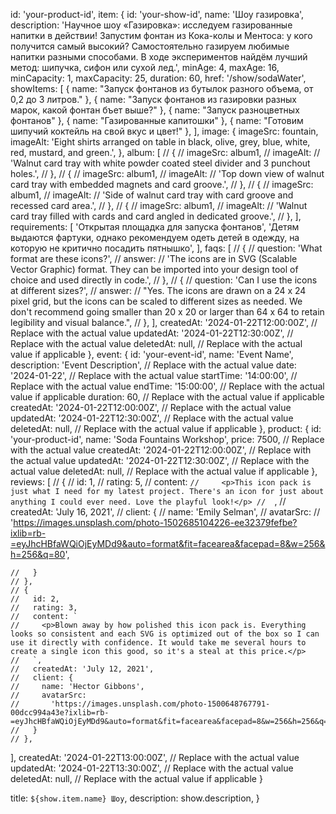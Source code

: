   id: 'your-product-id',
  item: {
    id: 'your-show-id',
    name: 'Шоу газировка',
    description:
      'Научное шоу «Газировка»: исследуем газированные напитки в действии! Запустим фонтан из Кока-колы и Ментоса: у кого получится самый высокий? Самостоятельно газируем любимые напитки разными способами. В ходе экспериментов найдём лучший метод: шипучка, сифон или сухой лед.',
    minAge: 4,
    maxAge: 16,
    minCapacity: 1, 
    maxCapacity: 25, 
    duration: 60, 
    href: '/show/sodaWater',
    showItems: [
      { name: "Запуск фонтанов из бутылок разного объема, от 0,2 до 3 литров." },
      { name: "Запуск фонтанов из газировки разных марок, какой фонтан бъет выше?" },
      { name: "Запуск разноцветных фонтанов" },
      { name: "Газированные капитошки" },
      { name: "Готовим шипучий коктейль на свой вкус и цвет!" },
    ],
    image: {
      imageSrc: fountain,
      imageAlt:
        'Eight shirts arranged on table in black, olive, grey, blue, white, red, mustard, and green.',
    },
    album: [
      // {
      //   imageSrc: album1,
      //   imageAlt:
      //     'Walnut card tray with white powder coated steel divider and 3 punchout holes.',
      // },
      // {
      //   imageSrc: album1,
      //   imageAlt:
      //     'Top down view of walnut card tray with embedded magnets and card groove.',
      // },
      // {
      //   imageSrc: album1,
      //   imageAlt:
      //     'Side of walnut card tray with card groove and recessed card area.',
      // },
      // {
      //   imageSrc: album1,
      //   imageAlt:
      //     'Walnut card tray filled with cards and card angled in dedicated groove.',
      // },
    ],
    requirements: [
       'Открытая площадка для запуска фонтанов',
       'Детям выдаются фартуки, однако рекомендуем одеть детей в одежду, на которую не критично посадить пятнышко',
    ],
    faqs: [
      // {
      //   question: 'What format are these icons?',
      //   answer:
      //     'The icons are in SVG (Scalable Vector Graphic) format. They can be imported into your design tool of choice and used directly in code.',
      // },
      // {
      //   question: 'Can I use the icons at different sizes?',
      //   answer:
      //     "Yes. The icons are drawn on a 24 x 24 pixel grid, but the icons can be scaled to different sizes as needed. We don't recommend going smaller than 20 x 20 or larger than 64 x 64 to retain legibility and visual balance.",
      // },
  ],
    createdAt: '2024-01-22T12:00:00Z', // Replace with the actual value
    updatedAt: '2024-01-22T12:30:00Z', // Replace with the actual value
    deletedAt: null, // Replace with the actual value if applicable
  },
  event: {
    id: 'your-event-id',
    name: 'Event Name',
    description: 'Event Description', // Replace with the actual value
    date: '2024-01-22', // Replace with the actual value
    startTime: '14:00:00', // Replace with the actual value
    endTime: '15:00:00', // Replace with the actual value if applicable
    duration: 60, // Replace with the actual value if applicable
    createdAt: '2024-01-22T12:00:00Z', // Replace with the actual value
    updatedAt: '2024-01-22T12:30:00Z', // Replace with the actual value
    deletedAt: null, // Replace with the actual value if applicable
  },
  product: {
    id: 'your-product-id',
    name: 'Soda Fountains Workshop',
    price: 7500, // Replace with the actual value
    createdAt: '2024-01-22T12:00:00Z', // Replace with the actual value
    updatedAt: '2024-01-22T12:30:00Z', // Replace with the actual value
    deletedAt: null, // Replace with the actual value if applicable
  },
  reviews: [
    // {
    //   id: 1,
    //   rating: 5,
    //   content: `
    //     <p>This icon pack is just what I need for my latest project. There's an icon for just about anything I could ever need. Love the playful look!</p>
    //   `,
    //   createdAt: 'July 16, 2021',
    //   client: {
    //     name: 'Emily Selman',
    //     avatarSrc:
    //     'https://images.unsplash.com/photo-1502685104226-ee32379fefbe?ixlib=rb-=eyJhcHBfaWQiOjEyMDd9&auto=format&fit=facearea&facepad=8&w=256&h=256&q=80',

    //   }
    // },
    // {
    //   id: 2,
    //   rating: 3,
    //   content: `
    //     <p>Blown away by how polished this icon pack is. Everything looks so consistent and each SVG is optimized out of the box so I can use it directly with confidence. It would take me several hours to create a single icon this good, so it's a steal at this price.</p>
    //   `,
    //   createdAt: 'July 12, 2021',
    //   client: {
    //     name: 'Hector Gibbons',
    //     avatarSrc:
    //       'https://images.unsplash.com/photo-1500648767791-00dcc994a43e?ixlib=rb-=eyJhcHBfaWQiOjEyMDd9&auto=format&fit=facearea&facepad=8&w=256&h=256&q=80',
    //   }
    // },

],
createdAt: '2024-01-22T13:00:00Z', // Replace with the actual value
updatedAt: '2024-01-22T13:30:00Z', // Replace with the actual value
deletedAt: null, // Replace with the actual value if applicable
}

  title: `${show.item.name} Шоу`,
  description: show.description,
}

<Show show={show} />
